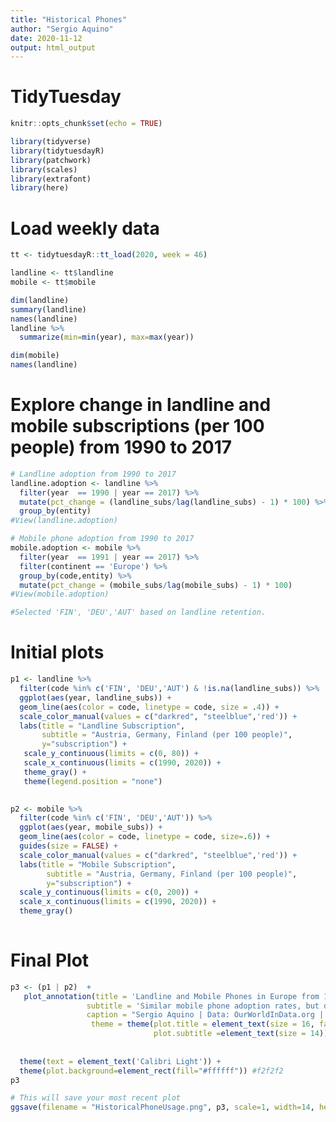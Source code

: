 ```yaml
---
title: "Historical Phones"
author: "Sergio Aquino"
date: 2020-11-12
output: html_output
---
```


# TidyTuesday

```r

knitr::opts_chunk$set(echo = TRUE)

library(tidyverse)
library(tidytuesdayR)
library(patchwork)
library(scales)
library(extrafont)
library(here)

```

# Load weekly data

```r

tt <- tidytuesdayR::tt_load(2020, week = 46)

landline <- tt$landline 
mobile <- tt$mobile

dim(landline)
summary(landline)
names(landline)
landline %>% 
  summarize(min=min(year), max=max(year))

dim(mobile)
names(landline)

```

# Explore change in landline and mobile subscriptions (per 100 people) from 1990 to 2017

```r

# Landline adoption from 1990 to 2017
landline.adoption <- landline %>% 
  filter(year  == 1990 | year == 2017) %>% 
  mutate(pct_change = (landline_subs/lag(landline_subs) - 1) * 100) %>% 
  group_by(entity) 
#View(landline.adoption)

# Mobile phone adoption from 1990 to 2017
mobile.adoption <- mobile %>% 
  filter(year  == 1991 | year == 2017) %>% 
  filter(continent == 'Europe') %>% 
  group_by(code,entity) %>% 
  mutate(pct_change = (mobile_subs/lag(mobile_subs) - 1) * 100)
#View(mobile.adoption)

#Selected 'FIN', 'DEU','AUT' based on landline retention.

```

# Initial plots

```r

p1 <- landline %>% 
  filter(code %in% c('FIN', 'DEU','AUT') & !is.na(landline_subs)) %>% 
  ggplot(aes(year, landline_subs)) +
  geom_line(aes(color = code, linetype = code, size = .4)) + 
  scale_color_manual(values = c("darkred", "steelblue",'red')) +
  labs(title = "Landline Subscription",
       subtitle = "Austria, Germany, Finland (per 100 people)",
       y="subscription") +
   scale_y_continuous(limits = c(0, 80)) +
   scale_x_continuous(limits = c(1990, 2020)) +
   theme_gray() +
   theme(legend.position = "none") 
  

p2 <- mobile %>% 
  filter(code %in% c('FIN', 'DEU','AUT')) %>% 
  ggplot(aes(year, mobile_subs)) +
  geom_line(aes(color = code, linetype = code, size=.6)) + 
  guides(size = FALSE) +
  scale_color_manual(values = c("darkred", "steelblue",'red')) +
  labs(title = "Mobile Subscription",
        subtitle = "Austria, Germany, Finland (per 100 people)",
        y="subscription") +
  scale_y_continuous(limits = c(0, 200)) +
  scale_x_continuous(limits = c(1990, 2020)) +
  theme_gray() 
    
```

# Final Plot

```r

p3 <- (p1 | p2)  +
   plot_annotation(title = 'Landline and Mobile Phones in Europe from 1990 to 2017',
                 subtitle = 'Similar mobile phone adoption rates, but different landline retention',
                 caption = "Sergio Aquino | Data: OurWorldInData.org | #TidyTuesday",
                  theme = theme(plot.title = element_text(size = 16, face="bold"),
                                plot.subtitle =element_text(size = 14)))&
                 
                              
  theme(text = element_text('Calibri Light')) +
  theme(plot.background=element_rect(fill="#ffffff")) #f2f2f2
p3

```

```r

# This will save your most recent plot
ggsave(filename = "HistoricalPhoneUsage.png", p3, scale=1, width=14, height=10,dpi=300)

```
